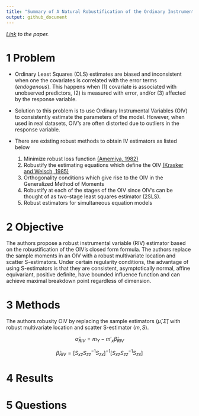 ```yaml
---
title: "Summary of A Natural Robustification of the Ordinary Instrumental Variables Estimator"
output: github_document
---
```



*[Link](https://onlinelibrary.wiley.com/doi/10.1111/biom.12043) to the paper.*

# 1 Problem 
- Ordinary Least Squares (OLS) estimates are biased and inconsistent when one the covariates is correlated with the error terms (*endogenous*). This happens when (1) covariate is associated with unobserved predictors, (2) is measured with error, and/or (3) affected by the response variable.
- Solution to this problem is to use Ordinary Instrumental Variables (OIV) to consistently estimate the parameters of the model. However, when used in real datasets, OIV's are often distorted due to outliers in the response variable.
- There are existing robust methods to obtain IV estimators as listed below

    1. Minimize robust loss function [(Amemiya, 1982)](https://www.jstor.org/stable/1912608?seq=1#metadata_info_tab_contents)
    2. Robustify the estimating equations which define the OIV [(Krasker and Welsch, 1985)](https://www.jstor.org/stable/1913223?seq=1#metadata_info_tab_contents)
    3. Orthogonality conditions which give rise to the OIV in the Generalized Method of Moments
    4. Robustify at each of the stages of the OIV since OIV's can be thought of as two-stage least squares estimator (2SLS).
    5. Robust estimators for simultaneous equation models

# 2 Objective

The authors propose a robust instrumental variable (RIV) estimator based on the robustification of the OIV's closed form formula. The authors replace the sample moments in an OIV with a robust multivariate location and scatter S-estimators. Under certain regularity conditions, the advantage of using S-estimators is that they are consistent, asymptotically normal, affine equivariant, positive definite, have bounded influence function and can achieve maximal breakdown point regardless of dimension.

# 3 Methods

The authors robusity OIV by replacing the sample estimators $(\hat{\mu}, \hat{\Sigma})$ with robust multivariate location and scatter S-estimator $(m, S)$.

$$\hat{\alpha}_{RIV} = m_Y - m'_x \hat{\beta}_{RIV}$$

$$\hat{\beta}_{RIV} = [S_{xz}S_{zz}^{-1}S_{zx}]^{-1} [S_{xz}S_{zz}^{-1}S_{zx}]$$


# 4 Results

# 5 Questions
